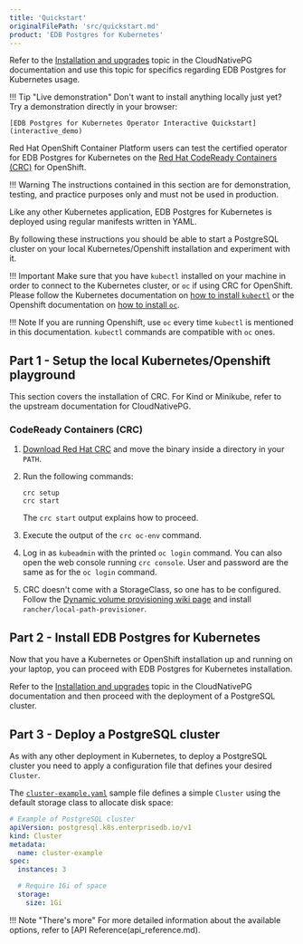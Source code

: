 ```yaml
---
title: 'Quickstart'
originalFilePath: 'src/quickstart.md'
product: 'EDB Postgres for Kubernetes'
---
```


Refer to the [Installation and upgrades](https://cloudnative-pg.io/docs/1.15.0/installation_upgrade/) topic in the CloudNativePG documentation and use this topic for specifics regarding EDB Postgres for Kubernetes usage.

<!-- section below inserted by fileProcessor/processors/add-quickstart-content.js - changes made here will be lost -->

!!! Tip "Live demonstration"
    Don't want to install anything locally just yet? Try a demonstration directly in your browser:

    [EDB Postgres for Kubernetes Operator Interactive Quickstart](interactive_demo)

<!-- end inserted section -->

Red Hat OpenShift Container Platform users can test the certified operator for
EDB Postgres for Kubernetes on the [Red Hat CodeReady Containers (CRC)](https://developers.redhat.com/products/codeready-containers/overview)
for OpenShift.

!!! Warning
    The instructions contained in this section are for demonstration,
    testing, and practice purposes only and must not be used in production.

Like any other Kubernetes application, EDB Postgres for Kubernetes is deployed using
regular manifests written in YAML.

By following these instructions you should be able to start a PostgreSQL
cluster on your local Kubernetes/Openshift installation and experiment with it.

!!! Important
    Make sure that you have `kubectl` installed on your machine in order
    to connect to the Kubernetes cluster, or `oc` if using CRC for OpenShift.
    Please follow the Kubernetes documentation on [how to install `kubectl`](https://kubernetes.io/docs/tasks/tools/install-kubectl/)
    or the Openshift documentation on [how to install `oc`](https://docs.openshift.com/container-platform/4.6/cli_reference/openshift_cli/getting-started-cli.html).

!!! Note
    If you are running Openshift, use `oc` every time `kubectl` is mentioned
    in this documentation. `kubectl` commands are compatible with `oc` ones.

## Part 1 - Setup the local Kubernetes/Openshift playground

This section covers the installation of CRC. For Kind or Minikube, refer
to the upstream documentation for CloudNativePG.

### CodeReady Containers (CRC)

1. [Download Red Hat CRC](https://developers.redhat.com/products/codeready-containers/overview)
and move the binary inside a directory in your `PATH`.

1. Run the following commands:

   ```
   crc setup
   crc start
   ```

   The `crc start` output explains how to proceed. 
   
1. Execute the output of the `crc oc-env` command.
1. Log in as `kubeadmin` with the printed `oc login`
command. You can also open the web console running `crc console`.
User and password are the same as for the `oc login` command.

1. CRC doesn't come with a StorageClass, so one has to be configured. Follow the [Dynamic volume provisioning wiki page](https://github.com/code-ready/crc/wiki/Dynamic-volume-provisioning)
and install `rancher/local-path-provisioner`.

## Part 2 - Install EDB Postgres for Kubernetes

Now that you have a Kubernetes or OpenShift installation up and running
on your laptop, you can proceed with EDB Postgres for Kubernetes installation.

Refer to the [Installation and upgrades](https://cloudnative-pg.io/docs/1.15.0/installation_upgrade/) topic in the CloudNativePG documentation and then proceed
with the deployment of a PostgreSQL cluster.

## Part 3 - Deploy a PostgreSQL cluster

As with any other deployment in Kubernetes, to deploy a PostgreSQL cluster
you need to apply a configuration file that defines your desired `Cluster`.

The [`cluster-example.yaml`](../samples/cluster-example.yaml) sample file
defines a simple `Cluster` using the default storage class to allocate
disk space:

```yaml
# Example of PostgreSQL cluster
apiVersion: postgresql.k8s.enterprisedb.io/v1
kind: Cluster
metadata:
  name: cluster-example
spec:
  instances: 3

  # Require 1Gi of space
  storage:
    size: 1Gi
```

!!! Note "There's more"
    For more detailed information about the available options, refer
    to [API Reference(api_reference.md).

